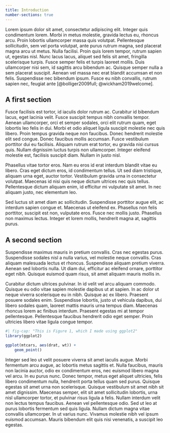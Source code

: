 ```yaml
---
title: Introduction
number-sections: true
---
```


Lorem ipsum dolor sit amet, consectetur adipiscing elit. Integer quis condimentum lorem. Morbi in metus molestie, gravida lectus eu, rhoncus arcu. Proin lobortis ullamcorper massa quis volutpat. Pellentesque sollicitudin, sem vel porta volutpat, ante purus rutrum magna, sed placerat magna arcu ut metus. Nulla facilisi. Proin quis lorem tempor, rutrum sapien ut, egestas nisl. Nunc lacus lacus, aliquet sed felis sit amet, fringilla scelerisque turpis. Fusce semper felis et turpis laoreet mollis. Duis ullamcorper nisi sem, id sagittis arcu bibendum ac. Quisque semper nulla a sem placerat suscipit. Aenean vel massa nec erat blandit accumsan et non felis. Suspendisse nec bibendum ipsum. Fusce eu nibh convallis, rutrum sapien nec, feugiat ante [@bolliger2009full; @wickham2019welcome].

## A first section

Fusce facilisis est tortor, id iaculis dolor rutrum ac. Curabitur id bibendum lacus, eget lacinia velit. Fusce suscipit tempus nibh convallis tempor. Aenean ullamcorper, orci et semper sodales, orci elit rutrum quam, eget lobortis leo felis in dui. Morbi et odio aliquet ligula suscipit molestie nec quis libero. Proin tempus gravida neque non faucibus. Donec hendrerit molestie elit sed congue. Donec faucibus mollis accumsan. Fusce vestibulum porttitor dui eu facilisis. Aliquam rutrum erat tortor, eu gravida nisi cursus quis. Nullam dignissim luctus turpis non ullamcorper. Integer eleifend molestie est, facilisis suscipit diam. Nullam in justo nisl.

Phasellus vitae tortor eros. Nam eu eros id erat interdum blandit vitae eu libero. Cras eget dictum eros, id condimentum tellus. Ut sed diam tristique, aliquam urna eget, auctor tortor. Vestibulum gravida urna in consectetur volutpat. Maecenas id nisi quis neque dictum ultrices nec quis tellus. Pellentesque dictum aliquam enim, id efficitur mi vulputate sit amet. In nec aliquam justo, nec elementum leo.

Sed luctus sit amet diam ac sollicitudin. Suspendisse porttitor augue elit, ac interdum sapien congue et. Maecenas ut eleifend ex. Phasellus non felis porttitor, suscipit est non, vulputate eros. Fusce nec mollis justo. Phasellus non maximus lectus. Integer et lorem mollis, hendrerit magna at, sagittis purus.

## A second section

Suspendisse maximus mauris in pretium convallis. Cras nec egestas purus. Suspendisse sodales nisl a nulla varius, vel molestie neque convallis. Cras aliquam malesuada lectus et rhoncus. Suspendisse aliquam pretium viverra. Aenean sed lobortis nulla. Ut diam dui, efficitur ac eleifend ornare, porttitor eget nibh. Quisque euismod quam risus, sit amet aliquam mauris mollis in.

Curabitur dictum ultrices pulvinar. In id velit vel arcu aliquam commodo. Quisque eu odio vitae sapien molestie dapibus ut at sapien. In ac dolor ut neque viverra scelerisque eu in nibh. Quisque ac ex libero. Praesent posuere sodales enim. Suspendisse lobortis, justo ut vehicula dapibus, dui libero sodales quam, laoreet mattis mauris urna tempus diam. Maecenas rhoncus lorem ac finibus interdum. Praesent egestas mi at tempor pellentesque. Pellentesque faucibus hendrerit odio eget semper. Proin ultricies libero vitae ligula congue tempor.

```r
#| fig-cap: "This is Figure 1, which I made using ggplot2"
library(ggplot2)

ggplot(mtcars, aes(drat, wt)) +
    geom_point()
```

Integer sed leo ut velit posuere viverra sit amet iaculis augue. Morbi fermentum arcu augue, ac lobortis metus sagittis et. Nulla faucibus, mauris non lacinia auctor, odio ex condimentum eros, nec euismod libero magna vel arcu. In eu purus nunc. Donec tempor, metus eget aliquet ultricies, felis libero condimentum nulla, hendrerit porta tellus quam sed purus. Quisque egestas sit amet urna non scelerisque. Quisque vestibulum sit amet nibh sit amet dignissim. Maecenas semper, elit sit amet sollicitudin lobortis, urna nisl ullamcorper tortor, et pulvinar risus ligula a felis. Nullam interdum velit non lectus tempus faucibus. Aenean vel pellentesque odio. Sed ut leo at purus lobortis fermentum sed quis ligula. Nullam dictum magna vitae convallis ullamcorper. In ut varius nunc. Vivamus molestie nibh vel ipsum euismod accumsan. Mauris bibendum elit quis nisi venenatis, a suscipit leo egestas.


